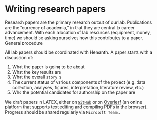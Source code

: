 # Writing research papers {.unnumbered}

Research papers are the primary research output of our lab. Publications are the “currency of academia,” in that they are central to career advancement. With each allocation of lab resources (equipment, money, time) we should be asking ourselves how this contributes to a paper.
General procedure

All lab papers should be coordinated with Hemanth. A paper starts with a discussion of:

1. What the paper is going to be about
2. What the key results are
3. What the overall `story` is
4. The current status of various components of the project (e.g. data collection, analyses, figures, interpretation, literature review, etc.)
5. Who the potential candidates for authorship on the paper are

We draft papers in LATEX, either on [`GitHub`](https://`GitHub`.com){target="_blank"} or on [Overleaf](https://www.overleaf.com){target="_blank"} (an online platform that supports text editing and compiling PDFs in the browser). Progress should be shared regularly via `Microsoft Teams`.